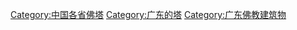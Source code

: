 [[Category:中国各省佛塔|Category:中国各省佛塔]]
[[Category:广东的塔|Category:广东的塔]]
[[Category:广东佛教建筑物|Category:广东佛教建筑物]]
